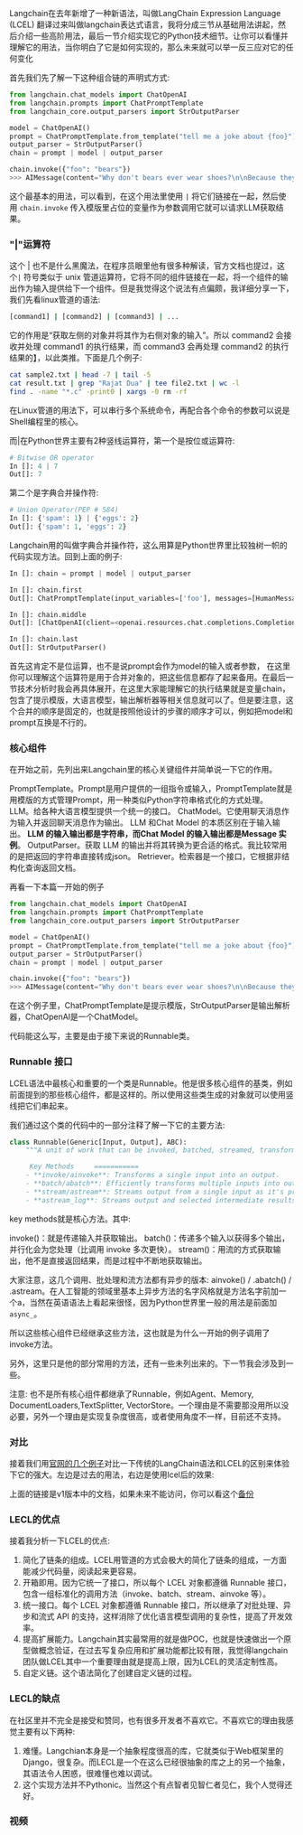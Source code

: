 Langchain在去年新增了一种新语法，叫做LangChain Expression Language (LCEL) 翻译过来叫做langchain表达式语言，我将分成三节从基础用法讲起，然后介绍一些高阶用法，最后一节介绍实现它的Python技术细节。让你可以看懂并理解它的用法，当你明白了它是如何实现的，那么未来就可以举一反三应对它的任何变化

首先我们先了解一下这种组合链的声明式方式:

```python
from langchain.chat_models import ChatOpenAI
from langchain.prompts import ChatPromptTemplate
from langchain_core.output_parsers import StrOutputParser

model = ChatOpenAI()
prompt = ChatPromptTemplate.from_template("tell me a joke about {foo}")
output_parser = StrOutputParser()
chain = prompt | model | output_parser

chain.invoke({"foo": "bears"})
>>> AIMessage(content="Why don't bears ever wear shoes?\n\nBecause they have bear feet!", additional_kwargs={}, example=False)
```

这个最基本的用法，可以看到，在这个用法里使用 `|` 将它们链接在一起，然后使用 `chain.invoke` 传入模版里占位的变量作为参数调用它就可以请求LLM获取结果。

### "|"运算符

这个 | 也不是什么黑魔法，在程序员眼里他有很多种解读，官方文档也提过，这个`|` 符号类似于 unix 管道运算符，它将不同的组件链接在一起，将一个组件的输出作为输入提供给下一个组件。但是我觉得这个说法有点偏颇，我详细分享一下，我们先看linux管道的语法:

```bash
[command1] | [command2] | [command3] | ...
```

它的作用是“获取左侧的对象并将其作为右侧对象的输入”。所以 command2 会接收并处理 command1 的执行结果，而 command3 会再处理 command2 的执行结果的】，以此类推。下面是几个例子:

```bash
cat sample2.txt | head -7 | tail -5
cat result.txt | grep "Rajat Dua" | tee file2.txt | wc -l
find . -name "*.c" -print0 | xargs -0 rm -rf
```
在Linux管道的用法下，可以串行多个系统命令，再配合各个命令的参数可以说是Shell编程里的核心。

而|在Python世界主要有2种竖线运算符，第一个是按位或运算符:

```python
# Bitwise OR operator
In []: 4 | 7
Out[]: 7
```

第二个是字典合并操作符:

```python
# Union Operator(PEP # 584)
In []: {'spam': 1} | {'eggs': 2}
Out[]: {'spam': 1, 'eggs': 2}
```

Langchain用的叫做字典合并操作符，这么用算是Python世界里比较独树一帜的代码实现方法。回到上面的例子:

```python
In []: chain = prompt | model | output_parser

In []: chain.first
Out[]: ChatPromptTemplate(input_variables=['foo'], messages=[HumanMessagePromptTemplate(prompt=PromptTemplate(input_variables=['foo'], template='tell me a joke about {foo}'))])

In []: chain.middle
Out[]: [ChatOpenAI(client=<openai.resources.chat.completions.Completions object at 0x128c8f4d0>, async_client=<openai.resources.chat.completions.AsyncCompletions object at 0x1292add90>, openai_api_key='<API-KEY>', openai_proxy='')]

In []: chain.last
Out[]: StrOutputParser()
```

首先这肯定不是位运算，也不是说prompt会作为model的输入或者参数， 在这里你可以理解这个运算符是用于合并对象的，把这些信息都存了起来备用。在最后一节技术分析时我会再具体展开，在这里大家能理解它的执行结果就是变量chain，包含了提示模版，大语言模型，输出解析器等相关信息就可以了。但是要注意，这个合并的顺序是固定的，也就是按照他设计的步骤的顺序才可以，例如把model和prompt互换是不行的。

### 核心组件

在开始之前，先列出来Langchain里的核心关键组件并简单说一下它的作用。

PromptTemplate。Prompt是用户提供的一组指令或输入，PromptTemplate就是用模版的方式管理Prompt，用一种类似Python字符串格式化的方式处理。
LLM。给各种大语言模型提供一个统一的接口。
ChatModel。它使用聊天消息作为输入并返回聊天消息作为输出。 LLM 和Chat Model 的本质区别在于输入输出。 **LLM 的输入输出都是字符串，而Chat Model 的输入输出都是Message 实例**。
OutputParser。获取 LLM 的输出并将其转换为更合适的格式。我比较常用的是把返回的字符串直接转成json。
Retriever。检索器是一个接口，它根据非结构化查询返回文档。

再看一下本篇一开始的例子

```python
from langchain.chat_models import ChatOpenAI
from langchain.prompts import ChatPromptTemplate
from langchain_core.output_parsers import StrOutputParser

model = ChatOpenAI()
prompt = ChatPromptTemplate.from_template("tell me a joke about {foo}")
output_parser = StrOutputParser()
chain = prompt | model | output_parser

chain.invoke({"foo": "bears"})
>>> AIMessage(content="Why don't bears ever wear shoes?\n\nBecause they have bear feet!", additional_kwargs={}, example=False)
```

在这个例子里，ChatPromptTemplate是提示模版，StrOutputParser是输出解析器，ChatOpenAI是一个ChatModel。

代码能这么写，主要是由于接下来说的Runnable类。
### Runnable 接口

LCEL语法中最核心和重要的一个类是Runnable。他是很多核心组件的基类，例如前面提到的那些核心组件，都是这样的。所以使用这些类生成的对象就可以使用竖线把它们串起来。

我们通过这个类的代码中的一部分注释了解一下它的主要方法:

```python
class Runnable(Generic[Input, Output], ABC):
    """A unit of work that can be invoked, batched, streamed, transformed and composed.

     Key Methods     ===========
    - **invoke/ainvoke**: Transforms a single input into an output.
    - **batch/abatch**: Efficiently transforms multiple inputs into outputs.
    - **stream/astream**: Streams output from a single input as it's produced.
    - **astream_log**: Streams output and selected intermediate results from an input.
```

key methods就是核心方法。其中:

invoke()：就是传递输入并获取输出。
batch()：传递多个输入以获得多个输出，并行化会为您处理（比调用 invoke 多次更快）。
stream()：用流的方式获取输出，他不是直接返回结果，而是过程中不断地获取输出。

大家注意，这几个调用、批处理和流方法都有异步的版本: ainvoke() / .abatch() / .astream。在人工智能的领域里基本上异步方法的名字风格就是方法名字前加一个a，当然在英语语法上看起来很怪，因为Python世界里一般的用法是前面加 `async_`。

所以这些核心组件已经继承这些方法，这也就是为什么一开始的例子调用了invoke方法。

另外，这里只是他的部分常用的方法，还有一些未列出来的。下一节我会涉及到一些。

注意: 也不是所有核心组件都继承了Runnable，例如Agent、Memory, DocumentLoaders,TextSplitter, VectorStore。一个理由是不需要那没用所以没必要，另外一个理由是实现复杂度很高，或者使用角度不一样，目前还不支持。

### 对比

接着我们用[官网的几个例子](https://python.langchain.com/v0.1/docs/expression_language/why/)对比一下传统的LangChain语法和LCEL的区别来体验下它的强大。左边是过去的用法，右边是使用lcel后的效果:

上面的链接是v1版本中的文档，如果未来不能访问，你可以看这个[备份](https://github.com/langchain-ai/langchain/assets/10000925/285f5566-4953-4b1e-b536-8c2c1700f07b)

### LECL的优点

接着我分析一下LCEL的优点:

1. 简化了链条的组成。LCEL用管道的方式会极大的简化了链条的组成，一方面能减少代码量，阅读起来更容易。
2. 开箱即用。因为它统一了接口，所以每个 LCEL 对象都遵循 Runnable 接口，包含一组标准化的调用方法（invoke、batch、stream、ainvoke 等）。
3. 统一接口。每个 LCEL 对象都遵循 Runnable 接口，所以继承了对批处理、异步和流式 API 的支持，这样消除了优化语言模型调用的复杂性，提高了开发效率。
4. 提高扩展能力。Langchain其实最常用的就是做POC，也就是快速做出一个原型做概念验证，在过去写复杂应用和扩展功能都比较有限，我觉得langchain团队做LCEL其中一个重要理由就是提高上限，因为LCEL的灵活定制性高。
5. 自定义链。这个语法简化了创建自定义链的过程。

###  LECL的缺点

在社区里并不完全是接受和赞同，也有很多开发者不喜欢它。不喜欢它的理由我感觉主要有以下两种:

1. 难懂。Langchian本身是一个抽象程度很高的库，它就类似于Web框架里的Django，很复杂。而LECL是一个在这么已经很抽象的库之上的另一个抽象，其语法令人困惑，很难懂也难以调试。
2. 这个实现方法并不Pythonic。当然这个有点智者见智仁者见仁，我个人觉得还好。

### 视频


<YouTubeEmbed videoid="i2WFin9NnwI"/>
